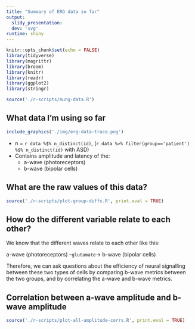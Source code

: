 ```yaml
---
title: "Summary of ERG data so far"
output:
  slidy_presentation:
  dev: 'svg'
runtime: shiny
---
```


```r
knitr::opts_chunk$set(echo = FALSE)
library(tidyverse)
library(magrittr)
library(broom)
library(knitr)
library(readr)
library(ggplot2)
library(stringr)

source('./r-scripts/mung-data.R')
```

## What data I'm using so far
```r
include_graphics('./img/erg-data-trace.png')
```

* n = `r data %$% n_distinct(id)`, (`r data %>% filter(group=='patient') %$% n_distinct(id)` with ASD)
* Contains amplitude and latency of the:
    + a-wave (photoreceptors)
    + b-wave (bipolar cells)

## What are the raw values of this data?
```r
source('./r-scripts/plot-group-diffs.R', print.eval = TRUE)
```

## How do the different variable relate to each other?

We know that the different waves relate to each other like this:

a-wave (photoreceptors) --`glutamate`→ b-wave (bipolar cells)

Therefore, we can ask questions about the efficiency of neural signalling between these two types of cells by comparing b-wave metrics between the two groups, and by correlating the a-wave and b-wave metrics.

## Correlation between a-wave amplitude and b-wave amplitude
```r
source('./r-scripts/plot-all-amplitude-corrs.R', print.eval = TRUE)
```
